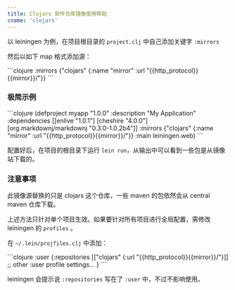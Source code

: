 ```yaml
---
title: Clojars 软件仓库镜像使用帮助
cname: 'clojars'
---
```


以 leiningen 为例，在项目根目录的 `project.clj` 中自己添加关键字 `:mirrors`

然后以如下 map 格式添加源：

<CodeBlock>
```clojure
:mirrors {"clojars" {:name "mirror"
                     :url "{{http_protocol}}{{mirror}}/"}}
```
</CodeBlock>


### 极简示例

<CodeBlock>
```clojure
(defproject myapp "1.0.0"
   :description "My Application"
   :dependencies [[enlive "1.0.1"]
                  [cheshire "4.0.0"]
                  [org.markdownj/markdownj "0.3.0-1.0.2b4"]]
   :mirrors {"clojars" {:name "mirror"
                        :url "{{http_protocol}}{{mirror}}/"}}
   :main leiningen.web)
```
</CodeBlock>

配置好后，在项目的根目录下运行 `lein run`，从输出中可以看到一些包是从镜像站下载的。

### 注意事项

此镜像源替换的只是 clojars 这个仓库，一些 maven 的包依然会从 central maven 仓库下载。

上述方法只针对单个项目生效。如果要针对所有项目进行全局配置，需修改 leiningen 的 `profiles` 。

在 `~/.lein/projfiles.clj` 中添加：

<CodeBlock>
```clojure
:user {:repositories [["clojars" {:url "{{http_protocol}}{{mirror}}/"}]]
       ;; other :user profile settings...
       }
```
</CodeBlock>

leiningen 会提示说 `:repositories` 写在了 `:user` 中，不过不影响使用。
